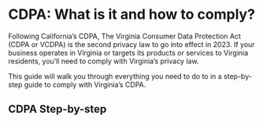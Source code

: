 
# CDPA: What is it and how to comply?

Following California’s CDPA, The Virginia Consumer Data Protection Act (CDPA or VCDPA) is the second privacy law to go into effect in 2023. If your business operates in Virginia or targets its products or services to Virginia residents, you’ll need to comply with Virginia’s privacy law.

This guide will walk you through everything you need to do to in a step-by-step guide to comply with Virginia’s CDPA.

## CDPA Step-by-step
<KeyFeatWrap>
  <KeyFeat title="What is the CDPA" link="./what_is_cdpa"  description="A brief introduction to the Virginia Consumer Data Protection Act (CDPA)."/>
  <KeyFeat title="What are the requirements of the CDPA?" link="./what_reqs_cdpa"  description="A summary of the key requirements of the CDPA and considerations for how you can support them."/>
  <KeyFeat title="Additional Business Obligations of CDPA" link="./addtl_reqs_cdpa"   description="A rundown of additional requirements businesses must follow under CDPA."/>
  <KeyFeat title="CDPA Step 01: Creating a data map" link="./data_map_cdpa"   description="How to create a data map that will enable compliance for CDPA."/>
  <KeyFeat title="CDPA Step 02: Access Requests for CDPA" link="./access_requests_cdpa"   description="This guide will show you how to fulfill users' access requests for CDPA"/>
  <KeyFeat title="CDPA Step 03: Correction Requests for CDPA" link="./correction_requests_cdpa"   description="This guide will show you how to fulfill users' correction requests for CDPA"/>
  <KeyFeat title="CDPA Step 04: Erasure Requests for CDPA" link="./erasure_cdpa"   description="This guide will show you how to fulfill users' erasure requests for CDPA"/>
  <KeyFeat title="CDPA Step 05: Portability Requests for CDPA" link="./portability_cdpa"   description="This guide will show you how to fulfill users' data portability requests for CDPA"/>
  <KeyFeat title="CDPA Step 06: Data Protection Assessments" link="./dpa_cdpa"   description="How to perform Data Protection Assessments to measure the risks of processing activities."/>
  <KeyFeat title="Summary" link="./conclusion_Cdpa"   description="How Ethyca enables CDPA compliance for your business and beyond."/>
</KeyFeatWrap>